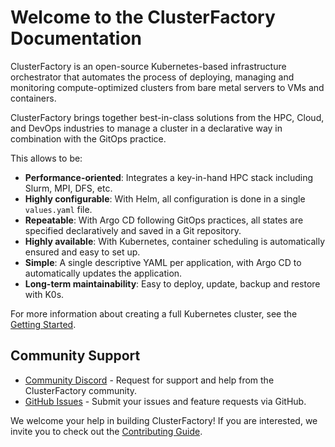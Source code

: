 # Welcome to the ClusterFactory Documentation

ClusterFactory is an open-source Kubernetes-based infrastructure orchestrator that automates the process of deploying, managing and monitoring compute-optimized clusters from bare metal servers to VMs and containers.

ClusterFactory brings together best-in-class solutions from the HPC, Cloud, and DevOps industries to manage a cluster in a declarative way in combination with the GitOps practice.

This allows to be:

- **Performance-oriented**: Integrates a key-in-hand HPC stack including Slurm, MPI, DFS, etc.
- **Highly configurable**: With Helm, all configuration is done in a single `values.yaml` file.
- **Repeatable**: With Argo CD following GitOps practices, all states are specified declaratively and saved in a Git repository.
- **Highly available**: With Kubernetes, container scheduling is automatically ensured and easy to set up.
- **Simple**: A single descriptive YAML per application, with Argo CD to automatically updates the application.
- **Long-term maintainability**: Easy to deploy, update, backup and restore with K0s.

For more information about creating a full Kubernetes cluster, see the [Getting Started](/docs/getting-started/requirements-recommendations).

## Community Support

- [Community Discord](https://discord.gg/zt4GF5HYHX) - Request for support and help from the ClusterFactory community.
- [GitHub Issues](https://github.com/deepsquare-io/ClusterFactory/issues) - Submit your issues and feature requests via GitHub.

We welcome your help in building ClusterFactory! If you are interested, we invite you to check
out the [Contributing Guide](/docs/see-also/contributing).
